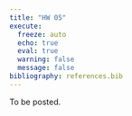 ```yaml
---
title: "HW 05"
execute:
  freeze: auto
  echo: true
  eval: true
  warning: false
  message: false
bibliography: references.bib
---
```


To be posted.
